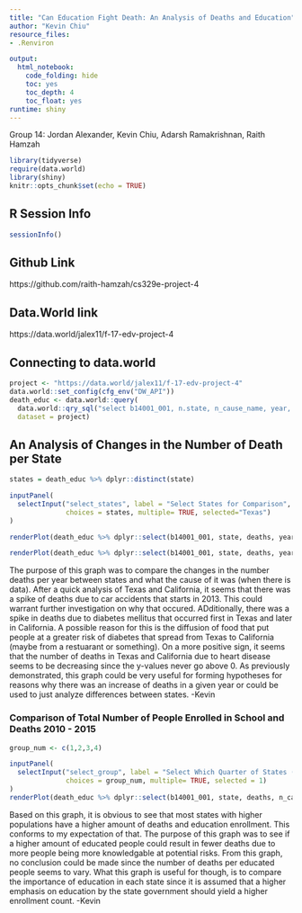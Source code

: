 ```yaml
---
title: "Can Education Fight Death: An Analysis of Deaths and Education"
author: "Kevin Chiu"
resource_files:
- .Renviron

output:
  html_notebook:
    code_folding: hide
    toc: yes
    toc_depth: 4
    toc_float: yes
runtime: shiny
---
```

Group 14:
Jordan Alexander,
Kevin Chiu,
Adarsh Ramakrishnan,
Raith Hamzah

```r
library(tidyverse)
require(data.world)
library(shiny)
knitr::opts_chunk$set(echo = TRUE)
```

## **R Session Info**  

```r
sessionInfo()
```

## **Github Link** 
https://github.com/raith-hamzah/cs329e-project-4

## **Data.World link**
https://data.world/jalex11/f-17-edv-project-4

## **Connecting to data.world** 
```r
project <- "https://data.world/jalex11/f-17-edv-project-4"
data.world::set_config(cfg_env("DW_API"))
death_educ <- data.world::query(
  data.world::qry_sql("select b14001_001, n.state, n_cause_name, year, deaths from new_cause_of_death n join usa_all_states u on n.state = u.areaname;"),
  dataset = project)
```

## An Analysis of Changes in the Number of Death per State
```r
states = death_educ %>% dplyr::distinct(state)

inputPanel(
  selectInput("select_states", label = "Select States for Comparison",
              choices = states, multiple= TRUE, selected="Texas")
)

renderPlot(death_educ %>% dplyr::select(b14001_001, state, deaths, year, n_cause_name) %>% dplyr::filter(n_cause_name == "All Causes") %>% dplyr::filter(state == input$select_states) %>% dplyr::mutate(death_rate = lead(deaths, order_by = state)-deaths) %>% dplyr::mutate(education_rate = lead(b14001_001, order_by = state)- b14001_001) %>% ggplot() + geom_point(mapping = aes(x=year,y=death_rate, color = state)) + geom_line(mapping = aes(x=year,y=death_rate, color = state)) + labs(y = "Change in Deaths"))

renderPlot(death_educ %>% dplyr::select(b14001_001, state, deaths, year, n_cause_name)%>%  dplyr::filter(state == input$select_states) %>% dplyr::filter(n_cause_name != "All Causes") %>% dplyr::mutate(death_rate = lead(deaths, order_by = state)-deaths) %>% ggplot() + geom_point(mapping = aes(x=year,y=death_rate, color = state)) + geom_line(mapping = aes(x=year,y=death_rate, color = state)) + facet_wrap(~n_cause_name)+ labs(y = "Change in Deaths"))

```
The purpose of this graph was to compare the changes in the number deaths per year between states and what the cause of it was (when there is data). After a quick analysis of Texas and California, it seems that there was a spike of deaths due to car accidents that starts in 2013. This could warrant further investigation on why that occured. ADditionally, there was a spike in deaths due to diabetes mellitus that occurred first in Texas and later in California. A possible reason for this is the diffusion of food that put people at a greater risk of diabetes that spread from Texas to California (maybe from a restuarant or something). On a more positive sign, it seems that the number of deaths in Texas and California due to heart disease seems to be decreasing since the y-values never go above 0. As previously demonstrated, this graph could be very useful for forming hypotheses for reasons why there was an increase of deaths in a given year or could be used to just analyze differences between states. -Kevin 

### Comparison of Total Number of People Enrolled in School and Deaths 2010 - 2015
```r
group_num <- c(1,2,3,4)

inputPanel(
  selectInput("select_group", label = "Select Which Quarter of States (Based Alphabetically)",
              choices = group_num, multiple= TRUE, selected = 1)
)
renderPlot(death_educ %>% dplyr::select(b14001_001, state, deaths, n_cause_name, year) %>% dplyr::filter(n_cause_name == "All Causes") %>% dplyr::filter (year >=2010 & year <= 2015) %>% dplyr::mutate(rank = ntile(state,4)) %>% dplyr::filter(rank == input$select_group) %>% dplyr::group_by(state, b14001_001) %>%  dplyr::arrange(state) %>% dplyr::summarize(all_deaths = sum(deaths)) %>% ggplot() + geom_col(mapping = aes(x= state,y = b14001_001, fill = state), color = "black") + geom_col(mapping = aes(x= state,y = all_deaths, fill = state),color = "white") + theme(axis.text.x=element_text(angle=270, vjust =.6, hjust=0))+ theme(legend.position="none")+ labs(y = "Deaths (White)/ School Enrollment (Black)"))
```
Based on this graph, it is obvious to see that most states with higher populations have a higher amount of deaths and education enrollment. This conforms to my expectation of that. The purpose of this graph was to see if a higher amount of educated people could result in fewer deaths due to more people being more knowledgable at potential risks. From this graph, no conclusion could be made since the number of deaths per educated people seems to vary. What this graph is useful for though, is to compare the importance of education in each state since it is assumed that a higher emphasis on education by the state government should yield a higher enrollment count. -Kevin